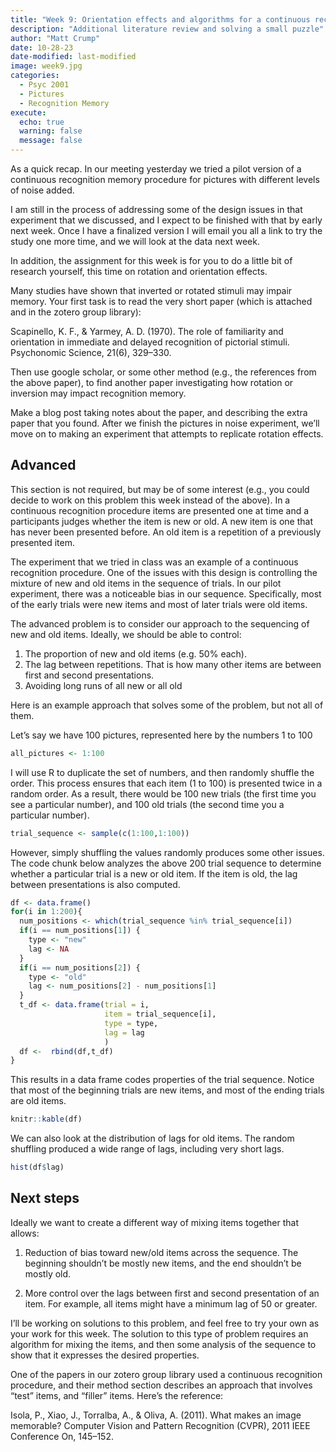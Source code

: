 ```yaml
---
title: "Week 9: Orientation effects and algorithms for a continuous recognition procedure"
description: "Additional literature review and solving a small puzzle"
author: "Matt Crump"
date: 10-28-23
date-modified: last-modified
image: week9.jpg
categories:
  - Psyc 2001
  - Pictures
  - Recognition Memory
execute:
  echo: true
  warning: false
  message: false
---
```


As a quick recap. In our meeting yesterday we tried a pilot version of a continuous recognition memory procedure for pictures with different levels of noise added.
 
I am still in the process of addressing some of the design issues in that experiment that we discussed, and I expect to be finished with that by early next week. Once I have a finalized version I will email you all a link to try the study one more time, and we will look at the data next week.
 
In addition, the assignment for this week is for you to do a little bit of research yourself, this time on rotation and orientation effects.
 
Many studies have shown that inverted or rotated stimuli may impair memory. Your first task is to read the very short paper (which is attached and in the zotero group library):
 
Scapinello, K. F., & Yarmey, A. D. (1970). The role of familiarity and orientation in immediate and delayed recognition of pictorial stimuli. Psychonomic Science, 21(6), 329–330.
 
Then use google scholar, or some other method (e.g., the references from the above paper), to find another paper investigating how rotation or inversion may impact recognition memory.
 
Make a blog post taking notes about the paper, and describing the extra paper that you found. After we finish the pictures in noise experiment, we'll move on to making an experiment that attempts to replicate rotation effects.

## Advanced

This section is not required, but may be of some interest (e.g., you could decide to work on this problem this week instead of the above). In a continuous recognition procedure items are presented one at time and a participants judges whether the item is new or old. A new item is one that has never been presented before. An old item is a repetition of a previously presented item. 

The experiment that we tried in class was an example of a continuous recognition procedure. One of the issues with this design is controlling the mixture of new and old items in the sequence of trials. In our pilot experiment, there was a noticeable bias in our sequence. Specifically, most of the early trials were new items and most of later trials were old items. 

The advanced problem is to consider our approach to the sequencing of new and old items. Ideally, we should be able to control:

1. The proportion of new and old items (e.g. 50% each).
2. The lag between repetitions. That is how many other items are between first and second presentations.
3. Avoiding long runs of all new or all old

Here is an example approach that solves some of the problem, but not all of them.

Let's say we have 100 pictures, represented here by the numbers 1 to 100

```r
all_pictures <- 1:100
```

I will use R to duplicate the set of numbers, and then randomly shuffle the order. This process ensures that each item (1 to 100) is presented twice in a random order. As a result, there would be 100 new trials (the first time you see a particular number), and 100 old trials (the second time you a particular number).

```r
trial_sequence <- sample(c(1:100,1:100))
```

However, simply shuffling the values randomly produces some other issues. The code chunk below analyzes the above 200 trial sequence to determine whether a particular trial is a new or old item. If the item is old, the lag between presentations is also computed.

```r
df <- data.frame()
for(i in 1:200){
  num_positions <- which(trial_sequence %in% trial_sequence[i])
  if(i == num_positions[1]) {
    type <- "new"
    lag <- NA
  }
  if(i == num_positions[2]) {
    type <- "old"
    lag <- num_positions[2] - num_positions[1]
  }
  t_df <- data.frame(trial = i,
                     item = trial_sequence[i],
                     type = type,
                     lag = lag
                     )
  df <-  rbind(df,t_df)
}
```

This results in a data frame codes properties of the trial sequence. Notice that most of the beginning trials are new items, and most of the ending trials are old items. 

```r
knitr::kable(df)
```

We can also look at the distribution of lags for old items. The random shuffling produced a wide range of lags, including very short lags.

```r
hist(df$lag)
```

## Next steps

Ideally we want to create a different way of mixing items together that allows:

1. Reduction of bias toward new/old items across the sequence. The beginning shouldn't be mostly new items, and the end shouldn't be mostly old. 

2. More control over the lags between first and second presentation of an item. For example, all items might have a minimum lag of 50 or greater.

I'll be working on solutions to this problem, and feel free to try your own as your work for this week. The solution to this type of problem requires an algorithm for mixing the items, and then some analysis of the sequence to show that it expresses the desired properties.

One of the papers in our zotero group library used a continuous recognition procedure, and their method section describes an approach that involves "test" items, and "filler" items. Here's the reference:

Isola, P., Xiao, J., Torralba, A., & Oliva, A. (2011). What makes an image memorable? Computer Vision and Pattern Recognition (CVPR), 2011 IEEE Conference On, 145–152.














